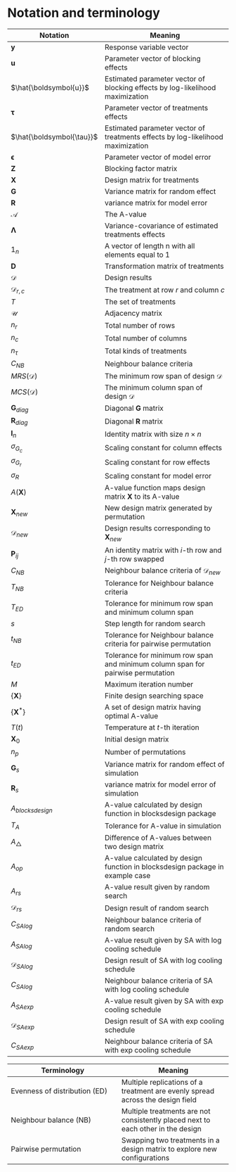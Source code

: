 # Notation and terminology {.unnumbered}

| Notation            | Meaning                                        |
|---------------------|------------------------------------------------|
| $\boldsymbol{y}$                          | Response variable vector               |
| $\boldsymbol{u}$                        | Parameter vector of blocking effects      |
| $\hat{\boldsymbol{u}}$            | Estimated parameter vector of blocking effects by log-likelihood maximization|
| $\boldsymbol{\tau}$                         | Parameter vector of treatments effects       |
| $\hat{\boldsymbol{\tau}}$     | Estimated parameter vector of treatments effects by log-likelihood maximization|
| $\boldsymbol{\epsilon}$     | Parameter vector of model error            |
| $\boldsymbol{Z}$                | Blocking factor matrix                         |
| $\boldsymbol{X}$            | Design matrix for treatments                   |
| $\boldsymbol{G}$            | Variance matrix for random effect              |
| $\boldsymbol{R}$            | variance matrix for model error                |
| $\mathcal{A}$               | The A-value                                    |
| $\boldsymbol{\Lambda}$        | Variance-covariance of estimated treatments effects|
| $\mathcal{1}_n$ |  A vector of length n with all elements equal to 1 |
| $\boldsymbol{D}$            | Transformation matrix of treatments|
| $\mathcal{D}$         | Design results                                  |
| $\mathcal{D}_{r,c}$     |The treatment at row $r$ and column $c$         |
| $T$  |  The set of treatments |
| $\mathcal{U}$         | Adjacency matrix                                |
| $n_r$                 | Total number of rows |
| $n_c$                 | Total number of columns |
| $n_{\tau}$            | Total kinds of treatments|
| $C_{NB}$                      | Neighbour balance criteria |
| $MRS(\mathcal{D})$    | The minimum row span of design $\mathcal{D}$|
| $MCS(\mathcal{D})$    | The minimum column  span of design $\mathcal{D}$|
| $\boldsymbol{G}_{diag}$ | Diagonal $\boldsymbol{G}$ matrix|
| $\boldsymbol{R}_{diag}$ | Diagonal $\boldsymbol{R}$ matrix|
| $\boldsymbol{I}_n$ |  Identity matrix with size $n\times n$|
| $\sigma_{G_c}$ | Scaling constant for column effects|
| $\sigma_{G_r}$ | Scaling constant for row effects|
| $\sigma_{R}$ | Scaling constant for model error|
| $A(\boldsymbol{X})$ | A-value function maps design matrix $\boldsymbol{X}$ to its A-value|
| $\boldsymbol{X}_{new}$ | New design matrix generated by permutation|
| $\mathcal{D}_{new}$ | Design results corresponding to $\boldsymbol{X}_{new}$|
| $\boldsymbol{P}_{ij}$ | An identity matrix with $i$-th row and $j$-th row swapped|
| $C_{NB}$           | Neighbour balance criteria of $\mathcal{D}_{new}$ |
| $T_{NB}$ | Tolerance for Neighbour balance criteria
| $T_{ED}$ | Tolerance for minimum row span and minimum column span|
| $s$ | Step length for random search|
| $t_{NB}$| Tolerance for Neighbour balance criteria for pairwise permutation|
| $t_{ED}$| Tolerance for minimum row span and minimum column span for pairwise permutation|
| $M$ | Maximum iteration number |
| $\{\boldsymbol{X}\}$ | Finite design searching space |
| $\{\boldsymbol{X}^*\}$ | A set of design matrix having optimal A-value|
| $T(t)$ | Temperature at $t$-th iteration|
| $\boldsymbol{X}_0$ | Initial design matrix|
| $n_p$  | Number of permutations  | 
| $\boldsymbol{G}_s$ | Variance matrix for random effect of simulation |
| $\boldsymbol{R}_s$ | variance matrix for model error of simulation    |
| $A_{blocksdesign}$ | A-value calculated by design function in blocksdesign package|
| $T_A$ | Tolerance for A-value in simulation|
| $A_{\bigtriangleup}$ | Difference of A-values between two design matrix|
| $A_{op}$ | A-value calculated by design function in blocksdesign package in example case|
| $A_{rs}$ | A-value result given by random search|
| $\mathcal{D}_{rs}$         | Design result of random search                               |
| $C_{SAlog}$ | Neighbour balance criteria of random search |
| $A_{SAlog}$ | A-value result given by SA with log cooling schedule |
| $\mathcal{D}_{SAlog}$   |      Design result of SA with log cooling schedule  |
| $C_{SAlog}$ |  Neighbour balance criteria of SA with log cooling schedule |
| $A_{SAexp}$ | A-value result given by SA with exp cooling schedule |
| $\mathcal{D}_{SAexp}$   |      Design result of SA with exp cooling schedule  |
| $C_{SAexp}$ |  Neighbour balance criteria of SA with exp cooling schedule |


| Terminology | Meaning  |
|--------------|--------------|
| Evenness of distribution (ED) |  Multiple replications of a treatment are evenly spread across the design field |
| Neighbour balance (NB) | Multiple treatments are not consistently placed next to each other in the design |
| Pairwise permutation  |  Swapping two treatments in a design matrix to explore new configurations |